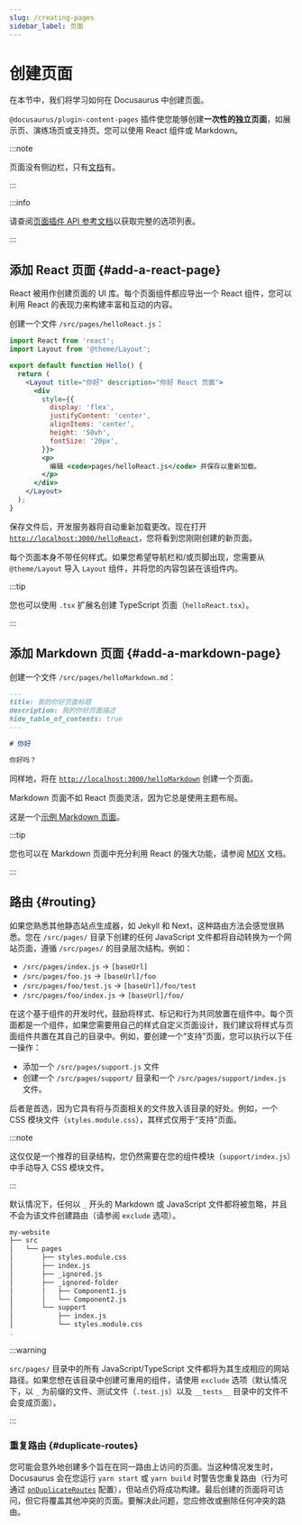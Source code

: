 ```yaml
---
slug: /creating-pages
sidebar_label: 页面
---
```


# 创建页面

在本节中，我们将学习如何在 Docusaurus 中创建页面。

`@docusaurus/plugin-content-pages` 插件使您能够创建**一次性的独立页面**，如展示页、演练场页或支持页。您可以使用 React 组件或 Markdown。

:::note

页面没有侧边栏，只有[文档](./docs/docs-introduction.mdx)有。

:::

:::info

请查阅[页面插件 API 参考文档](./../api/plugins/plugin-content-pages.mdx)以获取完整的选项列表。

:::

## 添加 React 页面 {#add-a-react-page}

React 被用作创建页面的 UI 库。每个页面组件都应导出一个 React 组件，您可以利用 React 的表现力来构建丰富和互动的内容。

创建一个文件 `/src/pages/helloReact.js`：

```jsx title="/src/pages/helloReact.js"
import React from 'react';
import Layout from '@theme/Layout';

export default function Hello() {
  return (
    <Layout title="你好" description="你好 React 页面">
      <div
        style={{
          display: 'flex',
          justifyContent: 'center',
          alignItems: 'center',
          height: '50vh',
          fontSize: '20px',
        }}>
        <p>
          编辑 <code>pages/helloReact.js</code> 并保存以重新加载。
        </p>
      </div>
    </Layout>
  );
}
```

保存文件后，开发服务器将自动重新加载更改。现在打开 [`http://localhost:3000/helloReact`](http://localhost:3000/helloReact)，您将看到您刚刚创建的新页面。

每个页面本身不带任何样式。如果您希望导航栏和/或页脚出现，您需要从 `@theme/Layout` 导入 `Layout` 组件，并将您的内容包装在该组件内。

:::tip

您也可以使用 `.tsx` 扩展名创建 TypeScript 页面（`helloReact.tsx`）。

:::

## 添加 Markdown 页面 {#add-a-markdown-page}

创建一个文件 `/src/pages/helloMarkdown.md`：

```md title="/src/pages/helloMarkdown.md"
---
title: 我的你好页面标题
description: 我的你好页面描述
hide_table_of_contents: true
---

# 你好

你好吗？
```

同样地，将在 [`http://localhost:3000/helloMarkdown`](http://localhost:3000/helloMarkdown) 创建一个页面。

Markdown 页面不如 React 页面灵活，因为它总是使用主题布局。

这是一个[示例 Markdown 页面](/examples/markdownPageExample)。

:::tip

您也可以在 Markdown 页面中充分利用 React 的强大功能，请参阅 [MDX](https://mdxjs.com/) 文档。

:::

## 路由 {#routing}

如果您熟悉其他静态站点生成器，如 Jekyll 和 Next，这种路由方法会感觉很熟悉。您在 `/src/pages/` 目录下创建的任何 JavaScript 文件都将自动转换为一个网站页面，遵循 `/src/pages/` 的目录层次结构。例如：

- `/src/pages/index.js` → `[baseUrl]`
- `/src/pages/foo.js` → `[baseUrl]/foo`
- `/src/pages/foo/test.js` → `[baseUrl]/foo/test`
- `/src/pages/foo/index.js` → `[baseUrl]/foo/`

在这个基于组件的开发时代，鼓励将样式、标记和行为共同放置在组件中。每个页面都是一个组件，如果您需要用自己的样式自定义页面设计，我们建议将样式与页面组件共置在其自己的目录中。例如，要创建一个“支持”页面，您可以执行以下任一操作：

- 添加一个 `/src/pages/support.js` 文件
- 创建一个 `/src/pages/support/` 目录和一个 `/src/pages/support/index.js` 文件。

后者是首选，因为它具有将与页面相关的文件放入该目录的好处。例如，一个 CSS 模块文件（`styles.module.css`），其样式仅用于“支持”页面。

:::note

这仅仅是一个推荐的目录结构，您仍然需要在您的组件模块（`support/index.js`）中手动导入 CSS 模块文件。

:::

默认情况下，任何以 `_` 开头的 Markdown 或 JavaScript 文件都将被忽略，并且不会为该文件创建路由（请参阅 `exclude` 选项）。

```bash
my-website
├── src
│   └── pages
│       ├── styles.module.css
│       ├── index.js
│       ├── _ignored.js
│       ├── _ignored-folder
│       │   ├── Component1.js
│       │   └── Component2.js
│       └── support
│           ├── index.js
│           └── styles.module.css
.
```

:::warning

`src/pages/` 目录中的所有 JavaScript/TypeScript 文件都将为其生成相应的网站路径。如果您想在该目录中创建可重用的组件，请使用 `exclude` 选项（默认情况下，以 `_` 为前缀的文件、测试文件（`.test.js`）以及 `__tests__` 目录中的文件不会变成页面）。

:::

### 重复路由 {#duplicate-routes}

您可能会意外地创建多个旨在在同一路由上访问的页面。当这种情况发生时，Docusaurus 会在您运行 `yarn start` 或 `yarn build` 时警告您重复路由（行为可通过 [`onDuplicateRoutes`](../api/docusaurus.config.js.mdx#onDuplicateRoutes) 配置），但站点仍将成功构建。最后创建的页面将可访问，但它将覆盖其他冲突的页面。要解决此问题，您应修改或删除任何冲突的路由。
